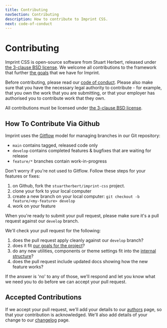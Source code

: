 ```yaml
---
title: Contributing
navSection: Contributing
description: How to contribute to Imprint CSS.
next: code-of-conduct
---
```

# Contributing

Imprint CSS is open-source software from Stuart Herbert, released under [the 3-clause BSD license](license.html). We welcome all contributions to the framework that further [the goals](goals.html) that we have for Imprint.

Before contributing, please read our [code of conduct](code-of-conduct.html). Please also make sure that you have the necessary legal authority to contribute - for example, that you own the work that you are submitting, or that your employer has authorised you to contribute work that they own.

All contributions must be licensed under [the 3-clause BSD license](license.html).

## How To Contribute Via Github

Imprint uses the [Gitflow](http://datasift.github.io/gitflow/) model for managing branches in our Git repository:

* `main` contains tagged, released code only
* `develop` contains completed features & bugfixes that are waiting for release
* `feature/*` branches contain work-in-progress

Don't worry if you're not used to Gitflow. Follow these steps for your features or fixes:

1. on Github, fork the `stuartherbert/imprint-css` project.
1. clone your fork to your local computer
1. create a new branch on your local computer: `git checkout -b feature/<my-feature> develop`
1. work on your feature

When you're ready to submit your pull request, please make sure it's a pull request against our `develop` branch.

We'll check your pull request for the following:

1. does the pull request apply cleanly against our `develop` branch?
1. does it fit [our goals for the project](goals.html)?
2. do any new utilities, components or theme settings fit into the [internal structure](internals/)?
3. does the pull request include updated docs showing how the new feature works?

If the answer is 'no' to any of those, we'll respond and let you know what we need you to do before we can accept your pull request.

## Accepted Contributions

If we accept your pull request, we'll add your details to our [authors](authors.html) page, so that your contribution is acknowledged. We'll also add details of your change to our [changelog](changelog.html) page.
